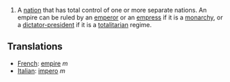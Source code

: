 #A [[nation]] that has total control of one or more separate nations.  An empire can be ruled by an [[emperor]] or an [[empress]] if it is a [[monarchy]], or a [[dictator-president]] if it is a [[totalitarian]] regime.


==Translations==
*[[French]]: [[empire]] ''m''
*[[Italian]]: [[impero]] ''m''